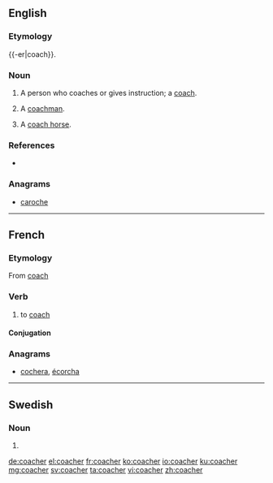 ==English==

===Etymology===
{{-er|coach}}.

===Noun===
{{en-noun}}

# A person who coaches or gives instruction; a [[coach]].
# {{cx|obsolete|lang=en}} A [[coachman]].
# A [[coach horse]].

===References===
* {{R:Webster NCD 1967}}

===Anagrams===
* [[caroche#English|caroche]]

----

==French==

===Etymology===
From {{etyl|en|fr}} [[coach]]

===Verb===
{{fr-verb}}

# {{context|sports|lang=fr}} to [[coach]]

====Conjugation====
{{fr-conj-er|coach|avoir}}

===Anagrams===
* [[cochera#French|cochera]], [[écorcha#French|écorcha]]

----

==Swedish==

===Noun===
{{head|sv|noun form}}

# {{sv-noun-form-indef-pl|coach}}

[[de:coacher]]
[[el:coacher]]
[[fr:coacher]]
[[ko:coacher]]
[[io:coacher]]
[[ku:coacher]]
[[mg:coacher]]
[[sv:coacher]]
[[ta:coacher]]
[[vi:coacher]]
[[zh:coacher]]